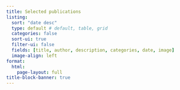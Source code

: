 ```yaml
---
title: Selected publications
listing: 
  sort: "date desc"
  type: default # default, table, grid
  categories: false
  sort-ui: true
  filter-ui: false
  fields: [title, author, description, categories, date, image]
  image-align: left
format:
  html:
    page-layout: full
title-block-banner: true
---
```

